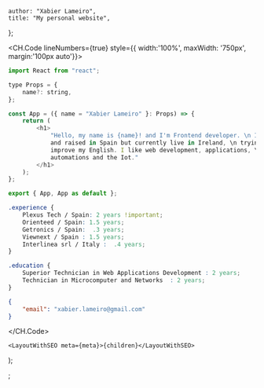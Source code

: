 
    author: "Xabier Lameiro",
    title: "My personal website",
};

<CH.Code lineNumbers={true} style={{ width:'100%', maxWidth: '750px', margin:'100px auto'}}>

```js index.tsx
import React from "react";

type Props = {
    name?: string,
};

const App = ({ name = "Xabier Lameiro" }: Props) => {
    return (
        <h1>
            "Hello, my name is {name}! and I'm Frontend developer. \n I was born
            and raised in Spain but currently live in Ireland, \n trying to
            improve my English. I like web development, applications, \n
            automations and the Iot."
        </h1>
    );
};

export { App, App as default };
```

```css knowledge.css
.experience {
    Plexus Tech / Spain: 2 years !important;
    Orienteed / Spain: 1.5 years;
    Getronics / Spain:  .3 years;
    Viewnext / Spain : 1.5 years;
    Interlinea srl / Italy :  .4 years;
}

.education {
    Superior Technician in Web Applications Development : 2 years;
    Technician in Microcomputer and Networks  : 2 years;
}
```

```json contact.json
{
    "email": "xabier.lameiro@gmail.com"
}
```

</CH.Code>

    <LayoutWithSEO meta={meta}>{children}</LayoutWithSEO>
);

;
